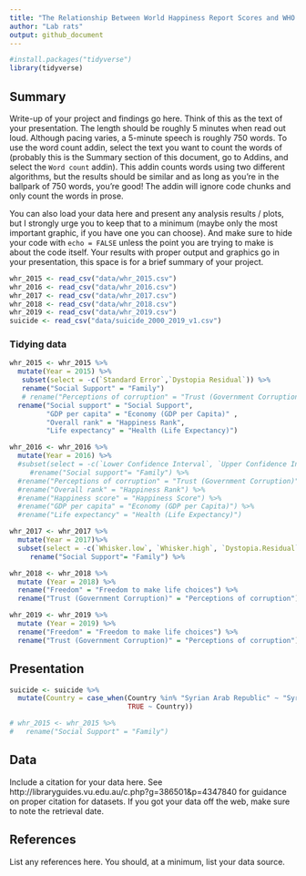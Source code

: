 ```yaml
---
title: "The Relationship Between World Happiness Report Scores and WHO Country Suicide Rates - an Analysis"
author: "Lab rats"
output: github_document
---
```


```r
#install.packages("tidyverse")
library(tidyverse)
```

## Summary

Write-up of your project and findings go here. 
Think of this as the text of your presentation. 
The length should be roughly 5 minutes when read out loud.
Although pacing varies, a 5-minute speech is roughly 750 words. 
To use the word count addin, select the text you want to count the words of (probably this is the 
Summary section of this document, go to Addins, and select the `Word count` addin).
This addin counts words using two different algorithms, but the results should be similar and as long as you're in the ballpark of 750 words, you're good! 
The addin will ignore code chunks and only count the words in prose.

You can also load your data here and present any analysis results / plots, but I strongly urge you to keep that to a minimum (maybe only the most important graphic, if you have one you can choose). 
And make sure to hide your code with  `echo = FALSE` unless the point you are trying to make is about the code itself.
Your results with proper output and graphics go in your presentation, this space is for a brief summary of your project.

```r
whr_2015 <- read_csv("data/whr_2015.csv")
whr_2016 <- read_csv("data/whr_2016.csv")
whr_2017 <- read_csv("data/whr_2017.csv")
whr_2018 <- read_csv("data/whr_2018.csv")
whr_2019 <- read_csv("data/whr_2019.csv")
suicide <- read_csv("data/suicide_2000_2019_v1.csv")
```

### Tidying data 

```r

whr_2015 <- whr_2015 %>%
  mutate(Year = 2015) %>% 
   subset(select = -c(`Standard Error`,`Dystopia Residual`)) %>%
   rename("Social Support" = "Family")
   # rename("Perceptions of corruption" = "Trust (Government Corruption)") %>%
  rename("Social support" = "Social Support",
         "GDP per capita" = "Economy (GDP per Capita)" ,
         "Overall rank" = "Happiness Rank", 
         "Life expectancy" = "Health (Life Expectancy)")
```

```r
whr_2016 <- whr_2016 %>%
  mutate(Year = 2016) %>%
  #subset(select = -c(`Lower Confidence Interval`, `Upper Confidence Interval`, `Dystopia Residual`)) %>%
     #rename("Social support"= "Family") %>%
  #rename("Perceptions of corruption" = "Trust (Government Corruption)") %>%
  #rename("Overall rank" = "Happiness Rank") %>%
  #rename("Happiness score" = "Happiness Score") %>%
  #rename("GDP per capita" = "Economy (GDP per Capita)") %>%
  #rename("Life expectancy" = "Health (Life Expectancy)")
```

```r
whr_2017 <- whr_2017 %>%
  mutate(Year = 2017)%>%
  subset(select = -c(`Whisker.low`, `Whisker.high`, `Dystopia.Residual`)) %>%
     rename("Social Support"= "Family") %>%
```

```r
whr_2018 <- whr_2018 %>% 
  mutate (Year = 2018) %>%
  rename("Freedom" = "Freedom to make life choices") %>%
  rename("Trust (Government Corruption)" = "Perceptions of corruption")
```
  
```r
whr_2019 <- whr_2019 %>% 
  mutate (Year = 2019) %>%
  rename("Freedom" = "Freedom to make life choices") %>%
  rename("Trust (Government Corruption)" = "Perceptions of corruption")
```

## Presentation

```r
suicide <- suicide %>%
  mutate(Country = case_when(Country %in% "Syrian Arab Republic" ~ "Syria",
                             TRUE ~ Country))

# whr_2015 <- whr_2015 %>%
#   rename("Social Support" = "Family")
```

## Data 

Include a citation for your data here. 
See http://libraryguides.vu.edu.au/c.php?g=386501&p=4347840 for guidance on proper citation for datasets. 
If you got your data off the web, make sure to note the retrieval date.

## References

List any references here. You should, at a minimum, list your data source.
